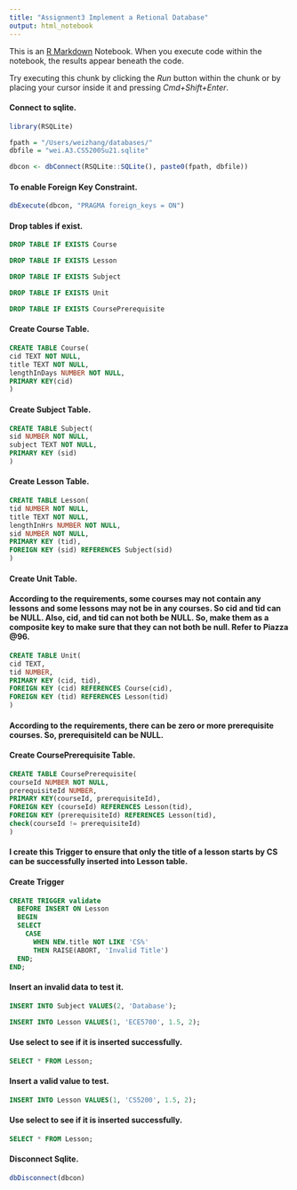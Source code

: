 ```yaml
---
title: "Assignment3 Implement a Retional Database"
output: html_notebook
---
```


This is an [R Markdown](http://rmarkdown.rstudio.com) Notebook. When you execute code within the notebook, the results appear beneath the code. 

Try executing this chunk by clicking the *Run* button within the chunk or by placing your cursor inside it and pressing *Cmd+Shift+Enter*. 

#### Connect to sqlite.
```r
library(RSQLite)

fpath = "/Users/weizhang/databases/"
dbfile = "wei.A3.CS5200Su21.sqlite"

dbcon <- dbConnect(RSQLite::SQLite(), paste0(fpath, dbfile))
```

#### To enable Foreign Key Constraint.
```r
dbExecute(dbcon, "PRAGMA foreign_keys = ON")
```

#### Drop tables if exist.
```sql
DROP TABLE IF EXISTS Course
```

```sql
DROP TABLE IF EXISTS Lesson
```

```sql
DROP TABLE IF EXISTS Subject
```

```sql
DROP TABLE IF EXISTS Unit
```

```sql
DROP TABLE IF EXISTS CoursePrerequisite
```

#### Create Course Table.
```sql
CREATE TABLE Course(
cid TEXT NOT NULL,
title TEXT NOT NULL,
lengthInDays NUMBER NOT NULL,
PRIMARY KEY(cid)
)
```

#### Create Subject Table.
```sql
CREATE TABLE Subject(
sid NUMBER NOT NULL,
subject TEXT NOT NULL,
PRIMARY KEY (sid) 
)
```

#### Create Lesson Table.
```sql
CREATE TABLE Lesson(
tid NUMBER NOT NULL,
title TEXT NOT NULL,
lengthInHrs NUMBER NOT NULL,
sid NUMBER NOT NULL,
PRIMARY KEY (tid),
FOREIGN KEY (sid) REFERENCES Subject(sid)
)
```

#### Create Unit Table.
#### According to the requirements, some courses may not contain any lessons and some lessons may not be in any courses. So cid and tid can be NULL. Also, cid, and tid can not both be NULL. So, make them as a composite key to make sure that they can not both be null. Refer to Piazza @96.
```sql
CREATE TABLE Unit(
cid TEXT,
tid NUMBER,
PRIMARY KEY (cid, tid),
FOREIGN KEY (cid) REFERENCES Course(cid),
FOREIGN KEY (tid) REFERENCES Lesson(tid)
)
```

#### According to the requirements, there can be zero or more prerequisite courses. So, prerequisiteId can be NULL.
#### Create CoursePrerequisite Table.

```sql
CREATE TABLE CoursePrerequisite(
courseId NUMBER NOT NULL,
prerequisiteId NUMBER,
PRIMARY KEY(courseId, prerequisiteId),
FOREIGN KEY (courseId) REFERENCES Lesson(tid),
FOREIGN KEY (prerequisiteId) REFERENCES Lesson(tid),
check(courseId != prerequisiteId)
)
```

#### I create this Trigger to ensure that only the title of a lesson starts by CS can be successfully inserted into Lesson table.
#### Create Trigger
```sql
CREATE TRIGGER validate 
  BEFORE INSERT ON Lesson
  BEGIN 
  SELECT 
    CASE 
      WHEN NEW.title NOT LIKE 'CS%'
      THEN RAISE(ABORT, 'Invalid Title')
  END;
END;
```

#### Insert an invalid data to test it.
```sql
INSERT INTO Subject VALUES(2, 'Database');
```

```sql
INSERT INTO Lesson VALUES(1, 'ECE5700', 1.5, 2);
```

#### Use select to see if it is inserted successfully.
```sql
SELECT * FROM Lesson;
```

#### Insert a valid value to test.
```sql
INSERT INTO Lesson VALUES(1, 'CS5200', 1.5, 2);
```

#### Use select to see if it is inserted successfully.
```sql
SELECT * FROM Lesson;
```

#### Disconnect Sqlite.
```r
dbDisconnect(dbcon)
```

